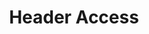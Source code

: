---
id: "express_tf_med_002"
questionType: "TRUE_FALSE"
title: "Header Access"
statement: "req.get('User-Agent') retrieves the User-Agent header from the request."
difficulty: "MEDIUM"
category: "Express"
correctAnswer: true
explanation: "req.get() is a shortcut for accessing request headers."
---